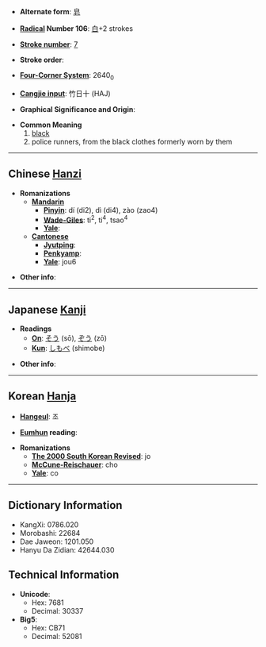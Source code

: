 * '''Alternate form''': [[皂]]

* '''[[Wiktionary:Chinese radical index| Radical]] Number 106''': [[Wiktionary:Chinese radical index 白|白]]+2 strokes

* '''[[Wiktionary:Chinese total strokes index|Stroke number]]''': [[Wiktionary:Chinese total strokes index 7|7]]

* '''Stroke order''': 

* '''[[Wiktionary:Chinese four corner index|Four-Corner System]]''': 2640<sub>0</sub>

* '''[[Wiktionary:Chinese Cangjie index|Cangjie input]]''': 竹日十 (HAJ)

* '''Graphical Significance and Origin''': 

* '''Common Meaning'''
*#[[black]]
*# police runners, from the black clothes formerly worn by them


----

== Chinese [[Hanzi]] ==

* '''Romanizations'''
** '''[[Mandarin]]'''
*** '''[[Pinyin]]''': dí (di2), dì (di4), zào (zao4)
*** '''[[Wade-Giles]]''': ti<sup>2</sup>, ti<sup>4</sup>, tsao<sup>4</sup>
*** '''[[Yale]]''': 
** '''[[Cantonese]]'''
*** '''[[Jyutping]]''':
*** '''[[Penkyamp]]''': 
*** '''[[Yale]]''': jou6

* '''Other info''': 

----

== Japanese [[Kanji]] ==

* '''Readings'''
** '''[[On]]''': [[そう]] (sō), [[ぞう]] (zō)
** '''[[Kun]]''': [[しもべ]] (shimobe)

* '''Other info''':  

----

== Korean [[Hanja]] ==

* '''[[Hangeul]]''': 조

* '''[[Eumhun]] reading''': 

* '''Romanizations'''
** '''[[The 2000 South Korean Revised Romanization|The 2000 South Korean Revised]]''': jo
** '''[[McCune-Reischauer]]''': cho
** '''[[Yale]]''': co

----

== Dictionary Information ==

* KangXi: 0786.020
* Morobashi: 22684
* Dae Jaweon: 1201.050
* Hanyu Da Zidian: 42644.030

== Technical Information ==

* '''Unicode''':
** Hex: 7681
** Decimal: 30337
* '''Big5''':
** Hex: CB71
** Decimal: 52081